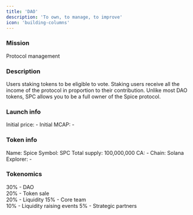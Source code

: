 ```yaml
---
title: 'DAO'
description: 'To own, to manage, to improve'
icon: 'building-columns'
---
```


### Mission

Protocol management

### Description

Users staking tokens to be eligible to vote. Staking users receive all the income of the protocol in proportion to their contribution. Unlike most DAO tokens, SPC allows you to be a full owner of the Spice protocol.

### Launch info

Initial price: -
Initial MCAP: -

### Token info

Name: Spice
Symbol: SPC
Total supply: 100,000,000
CA: -
Chain: Solana
Explorer: -

### Tokenomics

30% - DAO  
20% - Token sale  
20% - Liquidity 
15% - Core team   
10% - Liquidity raising events
5% - Strategic partners  